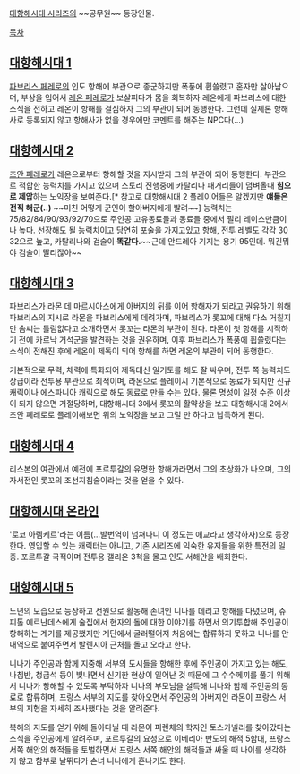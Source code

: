 [[대항해시대 시리즈]]의 ~~공무원~~ 등장인물.

[[목차]]
== [[대항해시대 1]] ==
[[파브리스 페레로]]의 인도 항해에 부관으로 종군하지만 폭풍에 휩쓸렸고 혼자만 살아남으며, 부상을 입어서 [[레온 페레로]]가 보살피다가 몸을 회복하자 레온에게 파브리스에 대한 소식을 전하고 레온이 항해를 결심하자 그의 부관이 되어 동행한다. 그런데 실제론 항해사로 등록되지 않고 항해사가 없을 경우에만 코멘트를 해주는 NPC다(...)

== [[대항해시대 2]] ==
[[조안 페레로]]가 레온으로부터 항해할 것을 지시받자 그의 부관이 되어 동행한다. 부관으로 적합한 능력치를 가지고 있으며 스토리 진행중에 카탈리나 패거리들이 덤벼올때 '''힘으로 제압'''하는 노익장을 보여준다.[* 참고로 대항해시대 2 플레이어들은 알겠지만 '''얘들은 전직 해군(..)''' ~~미친 어떻게 군인이 할아버지에게 발려~~] 능력치는 75/82/84/90/93/92/70으로 주인공 고유동료들과 동료들 중에서 필리 레이스만큼이나 높다. 선장해도 될 능력치이고 당연히 포술을 가지고있고 항해, 전투 레벨도 각각 30 32으로 높고, 카탈리나와 검술이 '''똑같다.'''~~근데 안드레아 기지는 용기 95인데. 뭐긴뭐야 검술이 딸리잖아~~

== [[대항해시대 3]] ==
파브리스가 라몬 데 마르시아스에게 아버지의 뒤를 이어 항해자가 되라고 권유하기 위해 파브리스의 지시로 라몬을 파브리스에게 데려가며, 파브리스가 롯꼬에 대해 다소 거칠지만 솜씨는 틀림없다고 소개하면서 롯꼬는 라몬의 부관이 된다. 라몬이 첫 항해를 시작하기 전에 카르낙 거석군을 발견하는 것을 권유하며, 이후 파브리스가 폭풍에 휩쓸렸다는 소식이 전해진 후에 레온이 제독이 되어 항해를 하면 레온의 부관이 되어 동행한다.

기본적으로 무력, 체력에 특화되어 제독대신 일기토를 해도 잘 싸우며, 전투 쪽 능력치도 상급이라 전투용 부관으로 최적이며, 라몬으로 플레이시 기본적으로 동료가 되지만 신규 캐릭이나 에스파니아 캐릭으로 해도 동료로 만들 수는 있다. 물론 명성이 일정 수준 이상이 되지 않으면 거절당하며, 대항해시대 3에서 롯꼬의 활약상을 보고 대항해시대 2에서 조안 페레로로 플레이해보면 위의 노익장을 보고 그럴 만 하다고 납득하게 된다.

== [[대항해시대 4]] ==
리스본의 여관에서 예전에 포르투갈의 유명한 항해가라면서 그의 초상화가 나오며, 그의 자서전인 롯꼬의 조선지침술이라는 것을 얻을 수 있다.

== [[대항해시대 온라인]] ==
'로코 아렘케르'라는 이름(...발번역이 넘쳐나니 이 정도는 애교라고 생각하자)으로 등장한다. 영입할 수 있는 캐릭터는 아니고, 기존 시리즈에 익숙한 유저들을 위한 특전의 일종. 포르투갈 국적이며 전투용 갤리온 3척을 몰고 인도 서해안을 배회한다.

== [[대항해시대 5]] ==
노년의 모습으로 등장하고 선원으로 활동해 손녀인 니나를 데리고 항해를 다녔으며, 쥬피톨 에르난데스에게 술집에서 현자의 돌에 대한 이야기를 하면서 의기투합해 주인공이 항해하는 계기를 제공했지만 계단에서 굴러떨어져 처음에는 합류하지 못하고 니나를 안내역으로 붙여주면서 발렌시아 근처를 돌고 오라고 한다.

니나가 주인공과 함께 지중해 서부의 도시들을 항해한 후에 주인공이 가지고 있는 해도, 나침반, 청금석 등이 빛나면서 신기한 현상이 일어난 것 때문에 그 수수께끼를 풀기 위해서 니나가 항해할 수 있도록 부탁하자 니나의 부모님을 설득해 니나와 함께 주인공의 동료로 합류하며, 프랑스 서부의 지도를 찾아오면서 주인공의 아버지인 라몬이 프랑스 서부의 지형을 자세히 조사했다는 것을 알려준다.

북해의 지도를 얻기 위해 돌아다닐 때 라몬이 피렌체의 학자인 토스카넬리를 찾아갔다는 소식을 주인공에게 알려주며, 포르투갈의 요청으로 이베리아 반도의 해적 5함대, 프랑스 서쪽 해안의 해적들을 토벌하면서 프랑스 서쪽 해안의 해적들과 싸울 때 나이를 생각하지 않고 함부로 날뛰다가 손녀 니나에게 혼나기도 한다.
